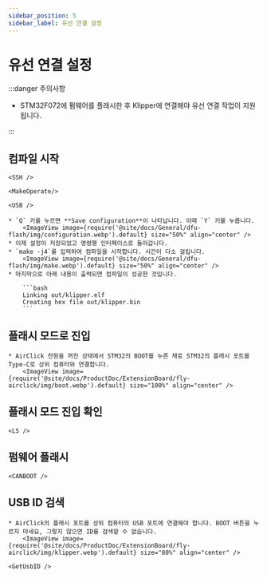 ```yaml
---
sidebar_position: 5
sidebar_label: 유선 연결 설정
---
```




# 유선 연결 설정

:::danger 주의사항

* STM32F072에 펌웨어를 플래시한 후 Klipper에 연결해야 유선 연결 작업이 지원됩니다.

:::

## 컴파일 시작

    <SSH />

    <MakeOperate/>

    <USB />

    * `Q` 키를 누르면 **Save configuration**이 나타납니다. 이때 `Y` 키를 누릅니다.
        <ImageView image={require('@site/docs/General/dfu-flash/img/configuration.webp').default} size="50%" align="center" />
    * 이제 설정이 저장되었고 명령행 인터페이스로 돌아갑니다.
    * `make -j4`를 입력하여 컴파일을 시작합니다. 시간이 다소 걸립니다.
        <ImageView image={require('@site/docs/General/dfu-flash/img/make.webp').default} size="50%" align="center" />
    * 마지막으로 아래 내용이 출력되면 컴파일이 성공한 것입니다.

        ```bash
        Linking out/klipper.elf
        Creating hex file out/klipper.bin
        ```

## 플래시 모드로 진입

    * AirClick 전원을 꺼진 상태에서 STM32의 BOOT를 누른 채로 STM32의 플래시 포트를 Type-C로 상위 컴퓨터와 연결합니다.
        <ImageView image={require('@site/docs/ProductDoc/ExtensionBoard/fly-airclick/img/boot.webp').default} size="100%" align="center" />

## 플래시 모드 진입 확인

    <LS />

## 펌웨어 플래시

    <CANBOOT />

## USB ID 검색
    * AirClick의 플래시 포트를 상위 컴퓨터의 USB 포트에 연결해야 합니다. BOOT 버튼을 누르지 마세요, 그렇지 않으면 ID를 검색할 수 없습니다.
        <ImageView image={require('@site/docs/ProductDoc/ExtensionBoard/fly-airclick/img/klipper.webp').default} size="80%" align="center" />

    <GetUsbID />